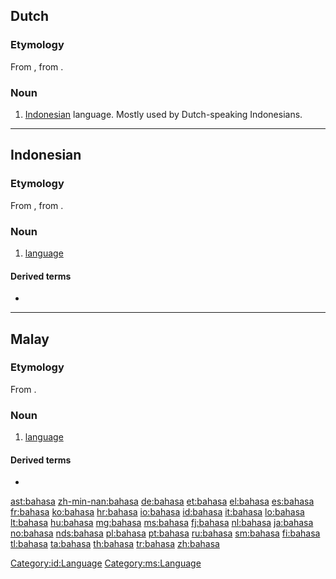 ==Dutch==

===Etymology===
From {{etyl|id|nl}} {{term|bahasa|lang=id}}, from {{etyl|sa|nl}} {{term|भाषा||language|tr=bhāṣā|lang=sa}}.

===Noun===
{{nl-noun|n|-|-}}

# {{context|slang|lang=nl}} [[Indonesian]] language. Mostly used by Dutch-speaking Indonesians.

----

==Indonesian==

===Etymology===
From {{etyl|ms|id}} {{term|bahasa|lang=ms}}, from {{etyl|sa|id}} {{term|भाषा||language|tr=bhāṣā|lang=sa}}.

===Noun===
{{head|id|noun}}

# [[language]] {{gloss|system of communication using words or symbols}}

====Derived terms====
* {{l|id|bahasa Indonesia}}

[[Category:id:Language]]

----

==Malay==

===Etymology===
From {{etyl|sa|ms}} {{term|भाषा||language|tr=bhāṣā|lang=sa}}.

===Noun===
{{head|ms|noun}}

# [[language]] {{gloss|system of communication using words or symbols}}

====Derived terms====
* {{l|ms|bahasa Melayu}}

[[Category:ms:Language]]

[[ast:bahasa]]
[[zh-min-nan:bahasa]]
[[de:bahasa]]
[[et:bahasa]]
[[el:bahasa]]
[[es:bahasa]]
[[fr:bahasa]]
[[ko:bahasa]]
[[hr:bahasa]]
[[io:bahasa]]
[[id:bahasa]]
[[it:bahasa]]
[[lo:bahasa]]
[[lt:bahasa]]
[[hu:bahasa]]
[[mg:bahasa]]
[[ms:bahasa]]
[[fj:bahasa]]
[[nl:bahasa]]
[[ja:bahasa]]
[[no:bahasa]]
[[nds:bahasa]]
[[pl:bahasa]]
[[pt:bahasa]]
[[ru:bahasa]]
[[sm:bahasa]]
[[fi:bahasa]]
[[tl:bahasa]]
[[ta:bahasa]]
[[th:bahasa]]
[[tr:bahasa]]
[[zh:bahasa]]
